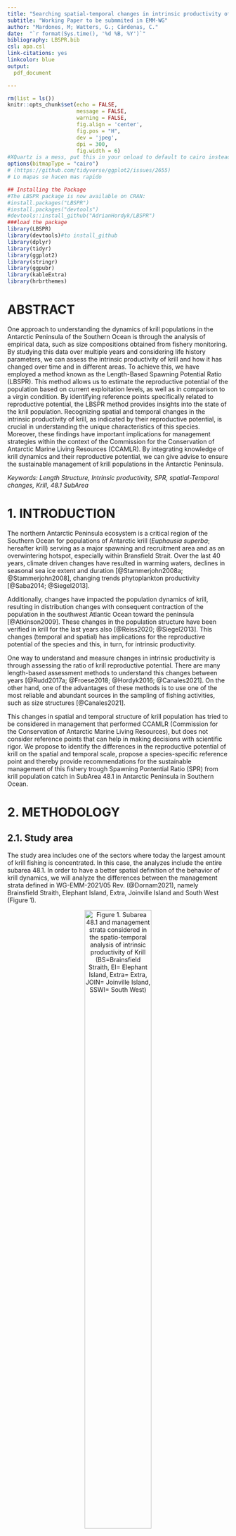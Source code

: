 ```yaml
---
title: "Searching spatial-temporal changes in intrinsic productivity of Antarctic Krill (Euphausia superba) in a fishery management context"
subtitle: "Working Paper to be submmited in EMM-WG"
author: "Mardones, M; Watters, G.; Cárdenas, C."
date:  "`r format(Sys.time(), '%d %B, %Y')`"
bibliography: LBSPR.bib
csl: apa.csl
link-citations: yes
linkcolor: blue
output:
  pdf_document

---
```


```{=tex}
\fontsize{12}{16}
\selectfont{}
```
\newpage

```{=latex}
\setcounter{tocdepth}{3}
\tableofcontents
```
\newpage

```r
rm(list = ls())
knitr::opts_chunk$set(echo = FALSE,
                      message = FALSE,
                      warning = FALSE,
                      fig.align = 'center',
                      fig.pos = "H",
                      dev = 'jpeg',
                      dpi = 300,
                      fig.width = 6)
#XQuartz is a mess, put this in your onload to default to cairo instead
options(bitmapType = "cairo") 
# (https://github.com/tidyverse/ggplot2/issues/2655)
# Lo mapas se hacen mas rapido
```

```r
## Installing the Package
#The LBSPR package is now available on CRAN:
#install.packages("LBSPR")
#install.packages("devtools")
#devtools::install_github("AdrianHordyk/LBSPR")
###load the package
library(LBSPR)
library(devtools)#to install_github
library(dplyr)
library(tidyr)
library(ggplot2)
library(stringr)
library(ggpubr)
library(kableExtra)
library(hrbrthemes)
```

# ABSTRACT

One approach to understanding the dynamics of krill populations in the Antarctic Peninsula of the Southern Ocean is through the analysis of empirical data, such as size compositions obtained from fishery monitoring. By studying this data over multiple years and considering life history parameters, we can assess the intrinsic productivity of krill and how it has changed over time and in different areas. To achieve this, we have employed a method known as the Length-Based Spawning Potential Ratio (LBSPR). This method allows us to estimate the reproductive potential of the population based on current exploitation levels, as well as in comparison to a virgin condition. By identifying reference points specifically related to reproductive potential, the LBSPR method provides insights into the state of the krill population. Recognizing spatial and temporal changes in the intrinsic productivity of krill, as indicated by their reproductive potential, is crucial in understanding the unique characteristics of this species. Moreover, these findings have important implications for management strategies within the context of the Commission for the Conservation of Antarctic Marine Living Resources (CCAMLR). By integrating knowledge of krill dynamics and their reproductive potential, we can give advise to ensure the sustainable management of krill populations in the Antarctic Peninsula.

*Keywords: Length Structure, Intrinsic productivity, SPR, spatial-Temporal changes, Krill, 48.1 SubArea*

\newpage

# 1. INTRODUCTION

The northern Antarctic Peninsula ecosystem is a critical region of the Southern Ocean for populations of Antarctic krill (*Euphausia superba*; hereafter krill) serving as a major spawning and recruitment area and as an overwintering hotspot, especially within Bransfield Strait. Over the last 40 years, climate driven changes have resulted in warming waters, declines in seasonal sea ice extent and duration [@Stammerjohn2008a; @Stammerjohn2008], changing trends phytoplankton productivity [@Saba2014; @Siegel2013].

Additionally, changes have impacted the population dynamics of krill, resulting in distribution changes with consequent contraction of the population in the southwest Atlantic Ocean toward the peninsula [@Atkinson2009]. These changes in the population structure have been verified in krill for the last years also [@Reiss2020; @Siegel2013]. This changes (temporal and spatial) has implications for the reproductive potential of the species and this, in turn, for intrinsic productivity.

One way to understand and measure changes in intrinsic productivity is through assessing the ratio of krill reproductive potential. There are many length-based assessment methods to understand this changes between years [@Rudd2017a; @Froese2018; @Hordyk2016; @Canales2021]. On the other hand, one of the advantages of these methods is to use one of the most reliable and abundant sources in the sampling of fishing activities, such as size structures [@Canales2021].

This changes in spatial and temporal structure of krill population has tried to be considered in management that performed CCAMLR (Commission for the Conservation of Antarctic Marine Living Resources), but does not consider reference points that can help in making decisions with scientific rigor. We propose to identify the differences in the reproductive potential of krill on the spatial and temporal scale, propose a species-specific reference point and thereby provide recommendations for the sustainable management of this fishery trough Spawning Pontential Ratio (SPR) from krill population catch in SubArea 48.1 in Antarctic Peninsula in Southern Ocean.

\newpage

# 2. METHODOLOGY

## 2.1. Study area

The study area includes one of the sectors where today the largest amount of krill fishing is concentrated. In this case, the analyzes include the entire subarea 48.1. In order to have a better spatial definition of the behavior of krill dynamics, we will analyze the differences between the management strata defined in WG-EMM-2021/05 Rev. (@Dornam2021), namely Brainsfield Straith, Elephant Island, Extra, Joinville Island and South West (Figure 1).

<center>

![Figure 1. Subarea 48.1 and management strata considered in the spatio-temporal analysis of intrinsic productivity of Krill (BS=Brainsfield Straith, EI= Elephant Island, Extra= Extra, JOIN= Joinville Island, SSWI= South West)](Strata2.png){width="60%"}

<center>

## 2.2. Data

For this analysis, data from the monitoring of the krill fishery were used, which have been systematically collected on board fishing vessels by the SISO (Scheme of International Scientific Observation) program carried out by CCAMLR. Krill sizes compositions were obtained from the entire area 48.1, which was joined in each management stratum defined at 2.1 section (Figure 2).

![Figure 2. Sizes compositions from SISO program monitoring krill fishery](tallastrata.png){width="100%"}

## 2.3 Assessment of intrinsic productivity

of a stock is defined as the proportion of potential unexploited spawning at any given level of fishing pressure (Goodyear, 1993; Walters and Martell, 2004)

The intrinsic productivity of krill was evaluated through a method that measures the reproductive potential of commercially exploited marine species known as LB-SPR (Length Based Spawining Potential Ratio) and described by @Hordyk2016. The LB-SPR method has been developed for data-limited fisheries, where few data are available other than a representative sample of the size structure of the vulnerable portion of the population (i.e., the catch) and an understanding of the life history of the species. The LBSPR method assumes the reproductive characteristics of the species based on the life history parameters, being able to establish strategies for long-lived species with low reproductive output as well as highly reproductive species with a high growth constant such as krill [@Prince2018].

LBSPR uses length-composition data and assumptions about biological parameters to make a rapid assessment of stock status relative to unfished levels assuming equilibrium conditions. While LB-SPR can use multiple years of length data, status determination is based on one year of data at a time (i.e., estimates of status over multiple years are based on that year's length composition alone). Mean-length mortality estimators, first developed by @Beverton1957, assume that fishing mortality directly influences mean length of the catch and therefore in the reproductive potential of the species. Al l this concept about life history and implications in spawning potential ratio was revisited by @Jensen1996.

here are two versions of the LB-SPR model included in this methodology.

## 2.4. Life story and fishery parameters Krill

```r
#Create a new LB_pars Object
#To create a new LB_pars object you use the new function:
MyPars <- new("LB_pars")

#You can see the elements or slots of the LB_pars object using the
#slotNames function:
#slotNames(MyPars)
```

The model needs specifications related to both biological and fishery parameters according to species evaluated. In a descriptive way, the main parameter sets are described as follows;

**Biology**

-   von Bertalanffy asymptotic length `Linf`
-   M/K ratio (natural mortality)divided by von Bertalanffy K coefficient) `MK`
-   Length at 50% maturity (`L50`)
-   Length at 95% maturity (`L95`)

**Fishery**

-   Length at 50% selectivity (`SL50`)
-   Length at 95% selectivity (`SL95`)
-   Biological Reference Point (BRP). F/M ratio (`FM`) or Spawning Potential Ratio (`SPR`). If you specify both, the F/M value will be ignored.

**Size Classes**

-Width of the length classes (`BinWidth`)

```r
MyPars <- new("LB_pars")
## A blank LB_pars object created
## Default values have been set for some parameters
MyPars@Species <- "Euphausia superba"
MyPars@Linf <- 60 
MyPars@L50 <- 34 
MyPars@L95 <- 55 # verrificar bibliografia
MyPars@MK <- 0.4/0.45


#Explotation
MyPars@SL50 <- 40#numeric() #1
MyPars@SL95 <- 56#numeric() #27
MyPars@SPR <- 0.75 #numeric()# ###cambia el numero 0.4 a en blanco
MyPars@BinWidth <- 1
#MyPars@FM <- 1

MyPars@Walpha <- 1
MyPars@Wbeta <- 3.0637 #r2 = 0.9651

MyPars@BinWidth <-1
MyPars@BinMax <- 70
MyPars@BinMin <- 0
MyPars@L_units <- "mm"
```

These parameters was borrowed from technical reports and/or indexed publications about krill life history and fishery [@Thanassekos2014; @Maschette2020], which are described (Table 1).

```r

tablepar <-data.frame(Value=c(MyPars@Linf,
                       MyPars@L50 ,
                       MyPars@L95 ,
                       round(MyPars@MK,3) ,
                       MyPars@SL50 ,
                       MyPars@SL95 ,
                       MyPars@SPR ,
                       MyPars@Walpha ,
                       MyPars@Wbeta ,
                       MyPars@BinMax,
                       MyPars@BinMin ,
                       MyPars@L_units),
                      Descrption=c("VB asymptotic length",
                                   "Maturity 50%",
                                   "Maturity 95%",
                                   "M/K Ratio",
                                   "SPR",
                                   "Selectivity 50%",
                                   "Seletivity 95%",
                                   "a (Length-Weight Relation)",
                                   "b (Length-Weight Relation)",
                                   "Bin Min",
                                   "Bin Max",
                                   "Units"))
kbl(tablepar, 
    longtable = F, 
    booktabs = T, 
    caption = "Krill life history and fishery parameters") %>% 
   kable_styling(latex_options = c("striped",  "hold_position"))
```


## 2.5. Model Estimation LB-SPR

Recent work has shown that, under equilibrium conditions (that is, constant F and no recruitment variability) and assuming the von Bertalanffy growth equation, constant natural mortality for all ages, and logistic or jack-knife selectivity, standardization of the composition of lengths of two populations with the same ratio of natural mortality to growth rate (M/k) and the same ratio of mortality by fishing to natural mortality (F/M) will be identical [@Hordyk2016]. Extension of this model to incorporate length-at-age variability and logistic selectivity confirms that, at equilibrium, the composition of the predicted duration of catch of an exploited population is primarily determined by the ratios of M/k and F/M. The analytical models developed in @Hordyk2014c suggest that with knowledge of the asymptotic von Bertalanffy length $L_{\infty}$ and the coefficient of variation in $CVL_{\infty}$, the ratio of total mortality to the von Bertalanffy growth coefficient (Z /k) for a given population can be estimated from a representative sample of the size structure of the catch. If M/k is also known (from meta-analyses, life history theory, expert opinion, or population biological studies), then the results of @Hordyk2016 suggest that it is possible to estimate F/M from the composition of the catch. Often the F/M ratio has been used as a biological reference point when is 1 [@Zhou2012].



The LB-SPR model requires the following parameters: an estimate of the M/k ratio, $L_{\infty}$, $CVL_{\infty}$, and knowledge of maturity by length (maturity ogive), both know in krill. This model uses data on composition by catch sizes to estimate intrinsic productivity or SPR. This concept was calculated following @Goodyear1993, where he calculated the ratio between the average lifetime egg production per recruit (EPR) in equilibrium for fish and non-fish resources. An algorithm route for the calculation of the SPR is the following;


$${SPR}=\frac{EPR_{fished}}{EPR_{nofished}}$$
where; 

$$
EPR_{fished} =
\sum_{a}
\begin{cases}
 E_{a},  a = 0  \\
 e^{-Z_{{a-1}}a} {E_a}, 0 < a  < a_\le{max}
 \end{cases}       
$$
where $Z_a$ = M + $S_a$*F, and $E$ is  egg production at age assumed to be proportional to weight;

$$E_a \in  Mat_a W_a$$
on the other hand, the calculation of the reproductive potential is the same as that of those captured without F;
$$
EPR_{nofished} =
\sum_{a}
 E_ae^{-M_a}
$$
Assuming that egg production is proportional to the size of
mature fish, relative fecundity-at-size is given by;

$$
Fec_{L,g} = Mat_{L,g} L^b
$$
where b is value of the exponent to reflect differente size fecunditity relationship  and g is the fraction of recruits to group.


Assuming reasonable estimates of the M/K ratio, $L_{\infty}$ (or $CVL_{\infty}$), size-at-maturity, the parameters F/M, $SL_{50}$, and $SL_{95}$ can be estimated from a representative sample of the length structure of the catch by minimizing the following multinomial negative loglikelihood function (NLL):

$$
NLL =
argmin\sum_{i}
 O_i ln\frac{\hat{P}_i}{\hat{O}_i}
$$

where $O_i$ and $\hat{O}_i$ are the observed number and proportion in length
class i, respectively, and $\hat{P}_i$ is the model estimate of the probability
in length class i [@Hordyk2016].


Like any assessment method, the LBSPR model relies on a number of simplifying assumptions. In particular, the LBSPR models are equilibrium based, and assume that the length composition data is representative of the exploited population at steady state [@Hordyk2014c; @Hordyk2016]. This methodology was implemented through the package @LBSPR2021 [@Hordyk2014c] and this code and data could be visited in [LBPRKrill](https://github.com/MauroMardones/LBSPR_Krill).

## 2.6. Biological References Point (PBR) in Krill.

A constant challenge for krill has been to provide indicators of stock status that can be compared to predetermined biological reference points. The intrinsic productivity or SPR is commonly used to set the limit and target reference [@Goodyear1993; @Mace2001]. By definition, the SPR is equal to 100% in an unexploited stock, and zero in a non-spawning stock (eg all mature fish have been removed, or all females have been caught). The F40%, that is, the fishing mortality that allows an escape of 40% of the biomass to MSY, is the fishing mortality rate that translates into SPR = 40%, is considered a reference point to many species [@Clark2002]. Suitable SPR biological points can be derived from hypotheses about the steepness of the stock-recruit relationship [@Brooks2013; @Hordyk2016]. However @Prince2014 do some considerations in relation to the life strategy of the organisms and the SPR necessary to ensure the sustainability of the fishery. In this work, three types (I, II and III) are identified, which refers to the r and K life strategy. The krill is Type 1 (r-strategy), M/k=~1 (m=0.4, k =0.43) therefore, it requires a higher save of SPR.

On the other hand, and considering the current krill fisheries management schemes established by @CCAMLR2010, @Constable2000 proposes a decision rule scheme based on biomass that ensure the sustainability of this resource in the Ocean Southern. Through a simulation process, a 20-year projection of the krill population is generated, and a probability distribution is established around two decision rules. The first is based on the lowest level of exploitation allowed, around 20% of biomass, which could become a limit reference point. The second is the target level of the fishery, which indicates the statistical distribution of the biomass at the end of the 20-year projection under a constant catch that allows the average escape of 75% at pre-exploited levels (CCAMLR-2000 Survey).In this regards, we propose two reference points for intrinsic krill productivity, 20% SPR as the limit reference point and 75% as the target.

With this we can test a challenge for fishing exploitation and sustainability, which is related to overfishing by recruitment. This condition occurs when the adult (reproductive) fraction has been severely reduced due to excessive fishing, jeopardizing the success of recruitment and stock replenishment in order to ensure sustainability in relation to the previously mentioned PBRs.

## 2.7. Running the Simulation Model

The LBSPR package can be used to generate the expected size composition, the SPR, and relative yield for a given set of biological and exploitation pattern parameters. The output of the `LBSPRsim` function is an object of class `LB_obj`. This is another LBSPR object, and contains all of the information from the `LB_pars` object and the output of the `LBSPRsim` function.

It is important to note that the F/M ratio reported in the LBSPR model refers to the apical F over the adult natural mortality rate. That is, the value for fishing mortality refers to the highest level of F experienced by any single size class [@Hordyk2014c]. If the selectivity pattern excludes all but the largest individuals from being exploited, it is possible to have a very high F/M ratio in a sustainable fishery (high SPR) and visceverse. Note that only the life history parameters need to be specified for the estimation model. The exploitation parameters will be estimated [@Hordyk2014c].


```r

## Plotting the Simulation

MySim <- LBSPRsim(MyPars, 
                  Control=list(modtype="GTG"))

# Plot with
plotSim(MySim, type="len.freq",
        Cols = NULL, 
        size.axtex = 12, 
        size.title = 14,
        size.SPR = 4,
        size.leg = 12,
        inc.pts = TRUE, 
        size.pt = 6)
```

## 2.8. Fitting Empirical Krill lengths compositions

Two objects are required to fit the LBSPR model to length data: life-history parameters (`LB_pars`) described previously (2.4. section) and size compositions (`LB_lengths`), which contains the length frequency data. We provide a set of global size data and also by strata, with which we will be able to identify the spatial differences of the potential. 

```r
MyLengths <- new("LB_lengths")
slotNames(MyLengths)
```

However, it is probably easier to create the `LB_lengths` object by directly reading in a `.csv`. A length frequency data of krill set with multiple years (2001-2020) by strata in 48.1 Subarea. 


```r
#Brainsflied Strata
datdir <- setwd("~/DOCAS/LBSPR_Krill")
Lenbs <- new("LB_lengths", LB_pars=MyPars, file=paste0(datdir, "/Length_481_Krill_2.csv"), dataType="freq",sep=";",header=T)
#Elephan Island Strata
Lenei <- new("LB_lengths", LB_pars=MyPars, file=paste0(datdir, "/lenghtEI.csv"), dataType="freq",sep=";",header=T)
#Extra Strata
Lenex <- new("LB_lengths", LB_pars=MyPars, file=paste0(datdir, "/lenghtExtra.csv"), dataType="freq",sep=";",header=T)
#Join Strata
Lenjo <- new("LB_lengths", LB_pars=MyPars, file=paste0(datdir, "/lenghtJOIN.csv"), dataType="freq",sep=";",header=T)
#SSIW Strata
Lenssiw <- new("LB_lengths", LB_pars=MyPars, file=paste0(datdir, "/lenghtSSIW.csv"), dataType="freq",sep=";",header=T)
```

## 2.9. Fit the Model by strata

The LBSPR model is fitted by strata using the `LBSPRfit` function. 

```r
fitbs <- LBSPRfit(MyPars, Lenbs)
fitei <- LBSPRfit(MyPars, Lenei)
fitex <- LBSPRfit(MyPars, Lenex)
fitjo <- LBSPRfit(MyPars, Lenjo)
fitssiw <- LBSPRfit(MyPars, Lenssiw)
```

\newpage
# 3. RESULTS

## 3.1. Model Perfomance

One way to evaluate the performance of the model for the estimation of the SPR is the fit to the data. An example of this can be seen through the settings in Braisnfield strata (Figure 3). 
```r
plotSize(fitbs,
         Title="Braisnfield strata")
```

In all strata, the model adequately reproduces the observed sizes, except for the Joinville strata, possibly due to the few years of data (Figure 4). 

```r
plotSize(fitjo,
         Title="Joinville strata")
```

```r
plotSize(fitei,
         Title="Elephan Island strata")
plotSize(fitex,
         Title="Extra strata")
plotSize(fitjo,
         Title="Joinville strata")
plotSize(fitssiw,
         Title="SSWI strata")
```


## 3.2. Comparing observed length data to target size structure

The first output is to visualize the difference between the observed accumulated size structure for each stratum and compare it with the expected size composition at a target SPR (75% SPR) through the life history parameters using the `plotTarg` function (Figure 5). 

```r
yr <- 5 # first year of data

bscom <- plotTarg(MyPars, Lenbs, yr=yr,
                  Cols = c(2,4),
                  size.axtex = 8,
                  title="Braisnfield strata",
                  targtext = FALSE)
eicom <- plotTarg(MyPars, Lenei, yr=yr,
                  Cols = c(2,4),
                  size.axtex = 8,
                  title="Elephan I. strata",
                  targtext = FALSE)
excom <- plotTarg(MyPars, Lenex, yr=yr,
                  Cols = c(2,4),
                  size.axtex = 8,
                  title="Extra strata",
                  targtext = FALSE)
jocom <- plotTarg(MyPars, Lenjo, yr=1,
                  Cols = c(2,4),
                  size.axtex = 8,
                  title="Joinville strata",
                  targtext = FALSE)
sscom <- plotTarg(MyPars, Lenssiw , yr=yr,
                  Cols = c(2,4),
                  size.axtex = 8,
                  title="SSWI strata",
                  targtext = FALSE)

ggarrange(bscom, eicom, excom, jocom, sscom, 
          ncol = 3, nrow = 2,
          legend="bottom",
          common.legend = TRUE)
```


In Figure 5, we note that the furthest strata from the simulated composition are Elephant Island, Extra, and SSWI strata. This consideration is because we have different size structure in each strata.

With this differences, we proceed to search intrinsic productivity (Spawning Potential Ratio) by strata and by years. The LBSPR package uses a Kalman filter and the Rauch-Tung-Striebel smoother function (see FilterSmooth) to smooth out the multi-year estimates of SPR, F/M, and selectivity parameters.

For this, we extract `SPR` and variance from each slot in the fits models by strata (Table 2).

```r
sprbs <- as.data.frame(cbind(fitbs@Years, 
                             fitbs@SPR,
                             fitbs@Vars[,4])) 
colnames(sprbs) <- c("Year","SPR", "Var")
sprbs$SPRv <- rep("BS", nrow(sprbs))

sprei <- as.data.frame(cbind(fitei@Years, 
                             fitei@SPR,
                             fitei@Vars[,4])) 
colnames(sprei) <- c("Year","SPR", "Var")
sprei$SPRv <- rep("EI", nrow(sprei))

sprex <- as.data.frame(cbind(fitex@Years, 
                             fitex@SPR,
                             fitex@Vars[,4])) 
colnames(sprex) <- c("Year","SPR", "Var")
sprex$SPRv <- rep("EX", nrow(sprex))

sprjo <- as.data.frame(cbind(fitjo@Years, 
                             fitjo@SPR,
                             fitjo@Vars[,4])) 
colnames(sprjo) <- c("Year","SPR", "Var")
sprjo$SPRv <- rep("JO", nrow(sprjo))

sprssiw <- as.data.frame(cbind(fitssiw@Years, 
                             fitssiw@SPR,
                             fitssiw@Vars[,4])) 
colnames(sprssiw) <- c("Year","SPR","Var")
sprssiw$SPRv <- rep("SSWI", nrow(sprssiw))

allspr <- rbind(sprbs, sprei, sprex, sprjo, sprssiw)

allsprwide <- round(pivot_wider(allspr,
                          names_from = SPRv,
                          values_from = c(SPR, Var),
                          values_fill = NA,
                          names_sep = " ",),3)

kbl(allsprwide, 
    longtable = F, 
    booktabs = T, 
    caption = "Estimates SPR by Strata") %>% 
  add_header_above(c(" ", "SPR" = 5, "Variance" = 5)) %>% 
  kable_styling(latex_options = c("scale_down",  "hold_position"))

```
\newpage

Similarly, the plotMat function can be used to show the specified maturity-at-length curve, and the estimated selectivity-at-length curve. This type of information does not give reference to the impact of the fishery on the population and its reproductive status. We can identify that one of the strata that has fewer mature individuals (more juveniles) is the Braisnfield stratum (Figure 6).

```r

bsmat <- plotMat(fitbs,
        useSmooth = TRUE,
        Title="Braisnfield strata")
eimat <-  plotMat(fitei,
        useSmooth = TRUE,
        Title="Elephan Island strata")
exmat <-  plotMat(fitex,
        useSmooth = TRUE,
        Title="Extra strata")
jomat <-  plotMat(fitjo,
        useSmooth = TRUE,
        Title="Joinville strata")
ssmat <-  plotMat(fitssiw,
        useSmooth = TRUE,
        Title="SSWI strata")

ggarrange(bsmat, eimat, exmat, jomat, ssmat, 
          ncol = 2, nrow = 3,
          legend="right",
          common.legend = TRUE)
```

```r
plotEsts(fitbs,
         pars = c("FM", "SPR"),
  doSmooth = TRUE,
  incL50 = FALSE,
  CIcol = "blue",
  L50col = "blue")
```


## 3.5. Comparing producivity between Strata

Finally, we identified the reproductive potential between years and strata for the krill population. It is possible to identify marked differences between stratas, where Brainsfield and Extra have low reproductive potential below the proposed management target of 75% for the last year at 0.121 and 0.085 respectively, and also below the limit reference point. This situation is due that these stratas concentrates a large proportion of immature individuals (juveniles) that are being exploited by the fishery, not allowing their reproductive cycles to end. In contrast, the Elephant Island stratum has higher SPR levels in recent years (0.421 in 2019) which is considered closer to a management objective. This situation is also due to the spatial structuring of krill, since in this stratum the proportion of adult individuals is greater than in all other strata. In figure 7, we can visualize the SPR trend between years and strata and also identify the references (yellow line =SPR Objective 75% and Red line= Limit SPR =20%).

```r

allsprpl <- ggplot(allspr,
       aes(Year,
           SPR,
           color=SPRv))+
  geom_point(alpha=1.5)+
  stat_smooth(method = "lm",
              alpha=0.6)+
  geom_hline(yintercept = 0.75,
             colour= 'yellow',
             alpha=0.5)+
  geom_hline(yintercept = 0.20, 
             colour= 'red',
             alpha=0.5)+
  facet_wrap(.~SPRv, ncol = 5)+
  scale_color_viridis_d(option = "F")+
  scale_y_log10()+
  xlim(2001,2021)+
  theme_bw()+
  theme(legend.position = "none",
        axis.text.x = element_text(angle = 90, hjust = 2),
        panel.background = element_rect(),
        panel.grid.major = element_blank(), 
        panel.grid.minor = element_blank())

allsprpl
```

On the other hand, the Bransfield and Extra strata are the area where recruitment overfishing is most intense, as the reproductive potential that ensures the stock is at only 54% and 66.5% respectively  of the recommended target.

```r
## 3.6 Simulating length data krill
# Definir las edades
tallas <- 0:7

# Especificar las probabilidades de ocurrencia de cada edad
probabilidades <- c(0.1, 0.15, 0.2, 0.15, 0.12, 0.1, 0.08, 0.1)

# Realizar la simulación multinomial 200 veces
n_simulaciones <- 1000
resultados <- matrix(0, nrow = n_simulaciones, ncol = length(tallas))

for (i in 1:n_simulaciones) {
  resultados[i, ] <- rmultinom(1, size = 1000, prob = probabilidades)
}

# Crear un data frame con los resultados
tabla_resultados <- data.frame(tallas = rep(tallas, n_simulaciones),
                               simulacion = rep(1:n_simulaciones, each = length(tallas)),
                               frecuencia = c(resultados))

# Imprimir los primeros registros de la tabla de resultados
print(head(tabla_resultados))

# Graficar histograma
hist(tabla_resultados$tallas, breaks = length(tallas), col = "skyblue", xlab = "tallas", main = "Distribución de tallas Simuladas")


# Calcular la frecuencia por edad
frecuencia_por_edad <- aggregate(frecuencia ~ tallas, data = tabla_resultados, FUN = sum)

# Graficar gráfico de barras
barplot(frecuencia_por_edad$frecuencia, names.arg = frecuencia_por_edad$tallas, col = "skyblue",
        xlab = "tallas", ylab = "Frecuencia", main = "Frecuencia de tallas Simuladas")


# Graficar gráfico de densidad
plot(density(tabla_resultados$tallas), col = "skyblue",
     xlab = "tallas", ylab = "Densidad", main = "Densidad de tallas Simuladas")

```

\newpage

# 4. DISCUSION

Identifying the spatial and temporal changes of krill in the PA has been one of the biggest challenges in recent years. Krill is a key species in the Antarctic environment and understanding its population dynamics is a basic element to visualize the impacts on the functioning of the food web, conservation of the resource and management of the fishery. Our interest was to measure the reproductive potential of the species at fine scales of space and time in subarea 48.1, given that this area is where the fishery and resource have been concentrated for the last 20 years. Our results identify spatiotemporal variability of krill in different fishing management strata and, in turn, it was possible to propose Biological Reference Points based on the characteristics of the species, which in turn constitutes a recommendation for the current exploitation strategy carried out by CCMLAR. In this sense, they identify the historical fishing periods based on the reproductive potential and, in turn, an explicit spatial management is proposed based on these results.

## 4.1. Changes in Krill population structure

Changes in the dynamics and population structure of krill in the Antarctic Peninsula are manifested in various ways, such as distribution, biomass, recruitment, phenology, among others. The main drivers of these changes are associated with the changing behavior of the different environmental variables in the krill habitat [@Flores2012a; @Pinones2016; @Saba2014; @Veytia2021; @Flores2012; @Walsh2020]. Faced with this changing scenario, the intrinsic population productivity, that is, the reproductive potential of the species, has also undergone changes in the last decades [@Atkinson2022; @Perry2020; @McBride2021], both on the temporal scale as well as the spatial one. Similarly, the population structure of krill in the PA has been impacted by this type of environmental forcing [@Siegel2013; @Reiss2020]. While we understand that recruitment variability is influenced by environmental factors, including biomass, it is possible to identify the risk of fishing activity on the reproductive condition of the krill population over time and space, in other words, the risk of recruitment overfishing varies across years and strata in Antarctic Peninsula.



 in the Antarctic Peninsula



## 4.2. Fishery data as population indicators

Krill in the PA have been harvested commercially since about 1970 and constitute the largest fishery in the Southern Ocean. The data on the fishing activity around krill have been systematically collected on board the fishing vessels through the SISO program, with which it has also been possible to identify changes in the population dynamics that have occurred during the last decade and throughout the area. of greater exploitation. Changes in the availability, distribution, and concentration, performance of the resource have been reflected in the data [@SantaCruz2018; @SantaCruz2022; @Atkinson2019a; @Kruger2019]. To identify changes in the intrinsic productivity of the krill population, we used one of the most representative pieces of information on the population dynamics of exploited marine resources that exist in this type of fisheries monitoring program, in this case, frequency data of catch size. [Hordyk et al., 2014; Froese et al., 2018; Prince et al., 2015; Rudd and Thorson, 2018; Ault et al., 2019; Chong et al., 2019; Pilling et al., 2008; Hordyk et al., 2015; Mildenberger et al., 2017]. ; Froese et al., 2018). This type of data is abundant and makes it possible to cover a large temporal and spatial scale, in this case, from 1980 to 2020 and throughout subarea 48.1 (Figure 1).

## 4.3. Temporal differences in intrinsic krill productivity

In temporal terms, the strata have differences in the reproductive potential and therefore in the intrinsic productivity of the population. During the last 20 years, the Elephant Island stratum has had an increase in reproductive potential, reaching levels of 56% by the year 2020. This is related to the changes in primary production levels that have occurred in this area. (appointment)

To demonstrate this, we analyzed more than 20 years of direct population indicators from the fishery data to identify intrinsic productivity changes on spatiotemporal scales of krill in the PA. These changes were quantitatively measured through reproductive potential using a novel method commonly used in world fisheries that considers the use of life history parameters, such as maturity, growth and growth rate, size structures, and simulations based on invariant parameters.

Changes in the spatial structuring of the krill population have been demonstrated in various ways. @Atkinson2009; @Atkinson2008 indicates that the population shows evident symptoms of contraction towards the southwest of the PA. This contraction of the distribution of the population has consequences for other phenomena such as productive yields that are manifested in fishing indicators as shown by @SantaCruz2022; @SantaCruz2018.

## 4.4. Spatial differences in intrinsic krill productivity

In this method we determined the differences between the simulated krill size structures based on their life history parameters [@Maschette2020] and those resulting from the fishery, which allows us to know the difference between the virginal reproductive potential and that currently caught. Strata such as  and Extra are the most vulnerable in terms of their reproductive potential and this is due to the spatial structure of krill within subarea 48.1. Juvenile individuals, and therefore less reproductive potential, are located in these strata, which should be considered in a spatially explicit management scheme.

## 4.5. Anoher studies about Intrinsic productivity in krill

Mace & Sissenwine (1993) Review and meta-analysis of SPR reference points for teleosts: 20% SPR as limit reference points, & 35-40% SPR for MSY that have been internationally recognized in the US, USA, Australia, NZ etc. [@Goodyear1993; @Mace2001].

and increasing the mean length of krill, suggesting that recruitment events are declining [@Atkinson2009, @Atkinson2022, @Perry2020] 

# 5. CONCLUSION

- This study show the first analisys about intrinsic productivity of Antarctic krill (*Euphausia superba*) in Antarctic Peninsula, SubArea 48.1 through a quantitative method called LBSPR.

- It was possible to identify differences through time and space within one of the areas with the highest fishing activity on this resource.

- We  propose reference points associated with the SPR to give management recommendations in the CCAMLR context.

- Considering these differences in an eventual spatially explicit management scheme could be beneficial to ensure sustainability of krill in subarea 48.1 and in the Antarctic peninsula..

\newpage

# 5. SUPLEMENTARY INFORMATION

The methodology and data of this exercise can be found in the following link [Krill SPR](https://github.com/MauroMardones/LBSPR_Krill)

\newpage

# 6. REFERENCES
